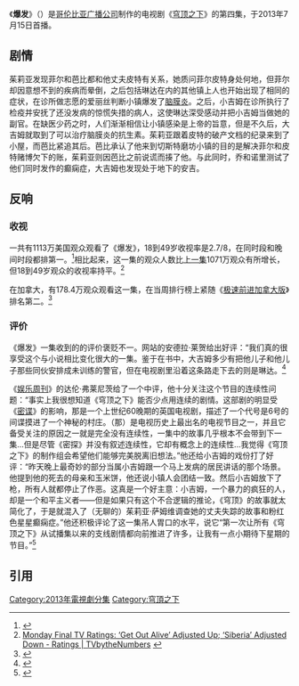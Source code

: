{{noteTA|G1=TV}}
{{Infobox television episode
| Title        = 爆发<br/>Outbreak
| Series       = [[穹顶之下_(电视剧)|穹顶之下]]
| Image        =
| Caption      =
| Season       = 1
| Episode      = 4
| Director     = {{link-en|卡莉·斯考格兰德|Kari Skogland}}
| Writer       = 皮特·卡洛维<ref>{{cite web|url=http://www.thefutoncritic.com/listings/20130701cbs07/ |title=Listings - UNDER THE DOME on CBS |publisher=TheFutonCritic.com |date=2013-07-15 |accessdate=2013-08-06}}</ref>
| Music        =
| Production   =
| Airdate      = {{start date|2013|7|15}}
| Guests       = *{{link-en|西莉亚·韦斯顿|Celia Weston}} 饰演 摩尔夫人
*克里斯朵·马丁内斯 饰演 护士亚当
*艾琳娜·瓦雷拉 饰演 镇上的人
*戴恩·诺斯卡特 饰演 邻居
*罗宾·戴尔·罗宾逊 饰演 坎宁安先生
*本·杰森 饰演 饰演 镇上的人
| Prev         = [[搜捕_(穹顶之下)|搜捕]]
| Next         = [[误伤_(穹顶之下)|误伤]]
| Episode list = 
}}

《'''爆发'''》（{{lang-en|Outbreak}}）是[[哥伦比亚广播公司|哥伦比亚广播公司]]制作的电视剧《[[穹顶之下_(电视剧)|穹顶之下]]》的第四集，于2013年7月15日首播。

== 剧情 ==
茱莉亚发现菲尔和芭比都和他丈夫皮特有关系，她质问菲尔皮特身处何地，但菲尔却因意想不到的疾病而晕倒，之后包括琳达在内的其他镇上人也开始出现了相同的症状，在诊所做志愿的爱丽丝判断小镇爆发了[[脑膜炎|脑膜炎]]。之后，小吉姆在诊所执行了检疫并安抚了还没发病的惊慌失措的病人，这使琳达深受感动并把小吉姆当做她的副官。在缺医少药之时，人们渐渐相信让小镇感染是上帝的旨意，但是不久后，大吉姆就取到了可以治疗脑膜炎的抗生素。茱莉亚跟着皮特的破产文档的纪录来到了小屋，而芭比紧追其后。芭比承认了他来到切斯特磨坊小镇的目的是解决菲尔和皮特赌博欠下的账，茱莉亚则因芭比之前说谎而揍了他。与此同时，乔和诺里测试了他们同时发作的癫痫症，大吉姆也发现处于地下的安吉。

== 反响 ==
=== 收视 ===
一共有1113万美国观众观看了《爆发》，18到49岁收视率是2.7/8，在同时段和晚间时段都排第一。<ref>{{cite web|url=http://tvbythenumbers.zap2it.com/2013/07/16/monday-final-tv-ratings-american-ninja-warrior-adjusted-up-mistresses-the-bachelorette-get-out-alive-adjusted-down/192095/ |title=Monday Final TV Ratings: ‘American Ninja Warrior’ Adjusted Up; ‘Mistresses’, ‘The Bachelorette’ & ‘Get Out Alive’ Adjusted Down - Ratings | TVbytheNumbers |publisher=Tvbythenumbers.zap2it.com |date= |accessdate=2013-08-06 |deadurl=yes |archiveurl=https://web.archive.org/web/20130819063749/http://tvbythenumbers.zap2it.com/2013/07/16/monday-final-tv-ratings-american-ninja-warrior-adjusted-up-mistresses-the-bachelorette-get-out-alive-adjusted-down/192095/ |archivedate=2013-08-19 }}</ref>相比起来，这一集的观众人数比[[搜捕_(穹顶之下)#收视|上一集]]1071万观众有所增长，但18到49岁观众的收视率持平。<ref>[http://tvbythenumbers.zap2it.com/2013/07/11/monday-final-tv-ratings-get-out-alive-adjusted-up-siberia-adjusted-down/190801/ Monday Final TV Ratings: ‘Get Out Alive’ Adjusted Up; ‘Siberia’ Adjusted Down - Ratings | TVbytheNumbers<!-- Bot generated title -->] {{webarchive|url=https://web.archive.org/web/20130713222600/http://tvbythenumbers.zap2it.com/2013/07/11/monday-final-tv-ratings-get-out-alive-adjusted-up-siberia-adjusted-down/190801/ |date=2013-07-13 }}</ref>

在加拿大，有178.4万观众观看这一集，在当周排行榜上紧随《[[极速前进加拿大版|极速前进加拿大版]]》排名第二。<ref>{{cite web |url=http://www.bbm.ca/_documents/top_30_tv_programs_english/2013/2012-13_07_15_TV_ME_NationalTop30.pdf |title=Top Programs – Total Canada (English) July 15–21, 2013 |publisher=[[BBM_Canada|BBM Canada]] |date=July 26, 2013 |accessdate=July 26, 2013 |deadurl=yes |archiveurl=https://web.archive.org/web/20130903074602/http://www.bbm.ca/_documents/top_30_tv_programs_english/2013/2012-13_07_15_TV_ME_NationalTop30.pdf |archivedate=2013年9月3日 }}</ref>

=== 评价 ===
{{Video game reviews
| title = 《爆发》的评分
| subtitle =
| state =
<!-- Custom reviewers -->
| rev1 = [[影音俱乐部|影音俱乐部]]
| rev1Score = B-<ref>{{cite web |last=Handlen |first=Zack |url=http://www.avclub.com/articles/outbreak,99806/ |title=“Outbreak” | Under The Dome | TV Club | TV |publisher=The A.V. Club |date=2013-07-15 |accessdate=2013-08-06 |archive-date=2013-09-20 |archive-url=https://web.archive.org/web/20130920210337/http://www.avclub.com/articles/outbreak%2C99806/ |dead-url=no }}</ref>
| rev2 = [[IGN|IGN]]
| rev2Score = {{Rating|6.8|10}}<ref>{{cite web|author=Matt Fowler 15 Jul 2013 |url=http://ca.ign.com/articles/2013/07/16/under-the-dome-outbreak-review?abthid=51e4c6bec48ba2db01000050 |title=Under the Dome: "Outbreak" Review - IGN |publisher=Ca.ign.com |date=2013-07-15 |accessdate=2013-08-06}}</ref>
| rev3 = 《{{link-en|纽约杂志|New York (magazine)}}》
| rev3Score = {{Rating|2|5}}<ref>{{cite web |last=Dionne |first=Zach |url=http://www.vulture.com/2013/07/under-the-dome-recap-season-1-outbreak.html |title=Under the Dome Recap: Domesickness |publisher=Vulture |date=2013-07-16 |accessdate=2013-08-06 |archive-date=2021-01-25 |archive-url=https://web.archive.org/web/20210125111133/https://www.vulture.com/2013/07/under-the-dome-recap-season-1-outbreak.html |dead-url=no }}</ref>
}}

《爆发》一集收到的的评价褒贬不一。{{link-en|Zap2it|Zap2it}}网站的安德拉·莱贺给出好评：“我们真的很享受这个与小说相比变化很大的一集。鉴于在书中，大吉姆多少有把他儿子和他儿子那些同伙安排成未训练的警官，但在电视剧里沿着这条路走下去的则是琳达。<ref>{{cite web |url=http://blog.zap2it.com/frominsidethebox/2013/07/under-the-dome-junior-rennie-joins-the-chesters-mill-police-department.html |title=‘Under the Dome’: Junior Rennie joins the Chester’s Mill police department - Zap2it |publisher=Blog.zap2it.com |date=2013-07-15 |accessdate=2013-08-06 |archive-date=2013-08-19 |archive-url=https://web.archive.org/web/20130819080537/http://blog.zap2it.com/frominsidethebox/2013/07/under-the-dome-junior-rennie-joins-the-chesters-mill-police-department.html |dead-url=no }}</ref>

《[[娱乐周刊|娱乐周刊]]》的达伦·弗莱尼茨给了一个中评，他十分关注这个节目的连续性问题：“事实上我很想知道《穹顶之下》能否少点用连续的剧情。这部剧的明显受《[[密谍|密谍]]》的影响，那是一个上世纪60晚期的英国电视剧，描述了一个代号是6号的间谍摸进了一个神秘的村庄。（那）是电视历史上最出名的电视节目之一，并且它备受关注的原因之一就是完全没有连续性，一集中的故事几乎根本不会带到下一集...但是尽管《密探》并没有叙述连续性，它却有概念上的连续性...我觉得《穹顶之下》的制作组会希望他们能够完美脱离旧想法。”他还给小吉姆的戏份打了好评：“昨天晚上最奇妙的部分当属小吉姆跟一个马上发病的居民讲话的那个场景。他提到他的死去的母亲和玉米饼，他还说小镇人会团结一致。然后小吉姆放下了枪，所有人就都停止了作恶。这真是一个好主意：小吉姆，一个暴力的疯狂的人，却是一个和平主义者——但是如果只有这个不合逻辑的推论，《穹顶》的故事就太简化了，于是就混入了（无聊的）茱莉亚·萨姆维调查她的丈夫失踪的故事和粉红色星星癫痫症。”他还积极评论了这一集吊人胃口的水平，说它“第一次让所有《穹顶之下》从试播集以来的支线剧情都向前推进了许多，让我有一点小期待下星期的节目。”<ref>{{cite web |last=Watson |first=Sheridan |url=http://tvrecaps.ew.com/recap/under-the-dome-recap-outbreak/2/ |title='Under the Dome' recap: 'Outbreak' | Season 1 Episode 04 | EW.com |publisher=Tvrecaps.ew.com |date=2013-07-15 |accessdate=2013-08-06 |archive-date=2013-07-20 |archive-url=https://web.archive.org/web/20130720032851/http://tvrecaps.ew.com/recap/under-the-dome-recap-outbreak/2/ |dead-url=no }}</ref>

== 引用 ==
{{Reflist}}

[[Category:2013年電視劇分集|Category:2013年電視劇分集]]
[[Category:穹頂之下|Category:穹頂之下]]